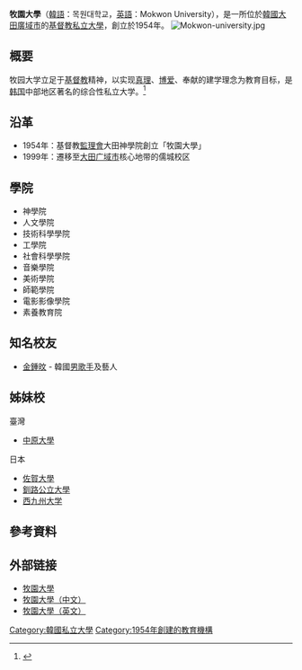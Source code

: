 '''牧園大學'''（[[韓語|韓語]]：목원대학교，[[英語|英語]]：Mokwon University），是一所位於[[韓國|韓國]][[大田廣域市|大田廣域市]]的[[基督教|基督教]][[私立大學|私立大學]]，創立於1954年。
[[File:Mokwon-university.jpg|thumb]]
==概要==
牧园大学立足于[[基督教|基督教]]精神，以实现[[真理|真理]]、[[博爱|博爱]]、奉献的建学理念为教育目标，是[[韩国|韩国]]中部地区著名的综合性私立大学。<REF>
{{Cite web |url=http://www.mokwon.ac.kr/chn-sub0103 |title=存档副本 |access-date=2013-07-20 |archive-date=2019-02-11 |archive-url=https://web.archive.org/web/20190211201115/http://www.mokwon.ac.kr/chn-sub0103 |dead-url=no }}
</REF>

==沿革==
*1954年：基督教[[監理會|監理會]]大田神學院創立「牧園大學」
*1999年：遷移至[[大田广域市|大田广域市]]核心地带的儒城校区

==學院==
*神學院
*人文學院
*技術科學學院
*工學院
*社會科學學院
*音樂學院
*美術學院
*師範學院
*電影影像學院
*素養教育院

==知名校友==
*[[金鍾旼|金鍾旼]] - 韓國[[男歌手|男歌手]]及藝人

==姊妹校==
;{{flagicon|ROC}} 臺灣
*[[中原大學|中原大學]]

;{{flagicon|JPN}} 日本
*[[佐賀大學|佐賀大學]]
*[[釧路公立大學|釧路公立大學]]
*[[西九州大学|西九州大学]]

==參考資料==
<references/>

==外部链接==
*[http://www.mokwon.ac.kr/ 牧園大學] {{Wayback|url=http://www.mokwon.ac.kr/ |date=20200712225730 }}
*[http://www.mokwon.ac.kr/chn 牧園大學（中文）] {{Wayback|url=http://www.mokwon.ac.kr/chn |date=20200704210316 }}
*[http://www.mokwon.ac.kr/eng 牧園大學（英文）] {{Wayback|url=http://www.mokwon.ac.kr/eng |date=20200704210741 }}

{{DEFAULTSORT:Hoseo}}
{{亞洲基督教大學協會}}

[[Category:韓國私立大學|Category:韓國私立大學]]
[[Category:1954年創建的教育機構|Category:1954年創建的教育機構]]